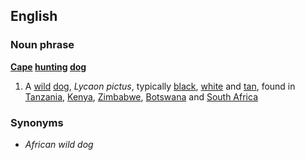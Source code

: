==English==
===Noun phrase===
'''[[Cape]] [[hunting]] [[dog]]'''
#A [[wild]] [[dog]], ''Lycaon pictus'', typically [[black]], [[white]] and [[tan]], found in [[Tanzania]], [[Kenya]], [[Zimbabwe]], [[Botswana]] and [[South Africa]]
===Synonyms===
*''African wild dog''